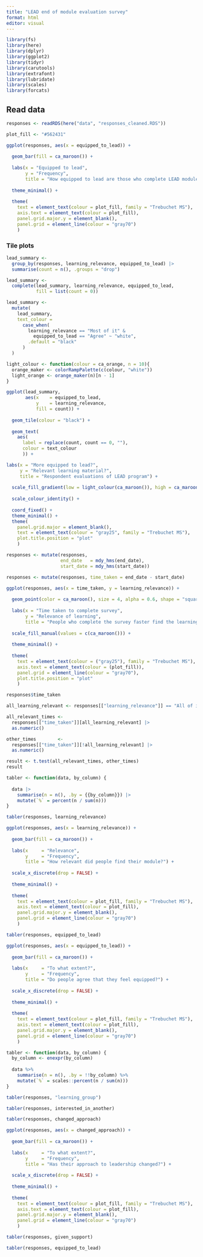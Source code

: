 ```yaml
---
title: "LEAD end of module evaluation survey"
format: html
editor: visual
---
```


```r
library(fs)
library(here)
library(dplyr)
library(ggplot2)
library(tidyr)
library(carutools)
library(extrafont)
library(lubridate)
library(scales)
library(forcats)
```

## Read data

```r
responses <- readRDS(here("data", "responses_cleaned.RDS"))
```

```r

plot_fill <- "#562431"

ggplot(responses, aes(x = equipped_to_lead)) +
  
  geom_bar(fill = ca_maroon()) +
  
  labs(x = "Equipped to lead",
       y = "Frequency",
       title = "How equipped to lead are those who complete LEAD modules?") +
  
  theme_minimal() +
  
  theme(
    text = element_text(colour = plot_fill, family = "Trebuchet MS"),
    axis.text = element_text(colour = plot_fill),
    panel.grid.major.y = element_blank(),
    panel.grid = element_line(colour = "gray70")
    )
```

### Tile plots

```r

lead_summary <-
  group_by(responses, learning_relevance, equipped_to_lead) |> 
  summarise(count = n(), .groups = "drop")

lead_summary <- 
  complete(lead_summary, learning_relevance, equipped_to_lead,
           fill = list(count = 0))

lead_summary <- 
  mutate(
    lead_summary,
    text_colour = 
      case_when(
        learning_relevance == "Most of it" &
          equipped_to_lead == "Agree" ~ "white",
        .default = "black"
      )
  )

light_colour <- function(colour = ca_orange, n = 10){
  orange_maker <- colorRampPalette(c(colour, "white"))
  light_orange <- orange_maker(n)[n - 1]
}

ggplot(lead_summary,
       aes(x    = equipped_to_lead,
           y    = learning_relevance,
           fill = count)) +
  
  geom_tile(colour = "black") +
  
  geom_text(
    aes(
      label = replace(count, count == 0, ""),
      colour = text_colour
      )) +

labs(x = "More equipped to lead?",
     y = "Relevant learning material?",
     title = "Respondent evaluations of LEAD program") + 
  
  scale_fill_gradient(low = light_colour(ca_maroon()), high = ca_maroon()) +
  
  scale_colour_identity() +
  
  coord_fixed() + 
  theme_minimal() +
  theme(
    panel.grid.major = element_blank(),
    text = element_text(colour = "gray25", family = "Trebuchet MS"),
    plot.title.position = "plot"
    )
```

```r

responses <- mutate(responses,
                    end_date   = mdy_hms(end_date),
                    start_date = mdy_hms(start_date))

responses <- mutate(responses, time_taken = end_date - start_date)
```

```r

ggplot(responses, aes(x = time_taken, y = learning_relevance)) +
  
  geom_point(color = ca_maroon(), size = 4, alpha = 0.6, shape = "square") + 
  
  labs(x = "Time taken to complete survey",
       y = "Relevance of learning",
       title = "People who complete the survey faster find the learning less relevant") +
  
  scale_fill_manual(values = c(ca_maroon())) +
  
  theme_minimal() +
  
  theme(
    text = element_text(colour = ("gray25"), family = "Trebuchet MS"),
    axis.text = element_text(colour = (plot_fill)),
    panel.grid = element_line(colour = "gray70"),
    plot.title.position = "plot"
    )
```

```r

responses$time_taken

all_learning_relevant <- responses[["learning_relevance"]] == "All of it"

all_relevant_times <-
  responses[["time_taken"]][all_learning_relevant] |> 
  as.numeric()

other_times        <-
  responses[["time_taken"]][!all_learning_relevant] |> 
  as.numeric()

result <- t.test(all_relevant_times, other_times)
result
```

```r
  
tabler <- function(data, by_column) {
  
  data |>
    summarise(n = n(), .by = {{by_column}}) |>
    mutate(`%` = percent(n / sum(n)))
}

tabler(responses, learning_relevance)
```

```r

ggplot(responses, aes(x = learning_relevance)) +
    
  geom_bar(fill = ca_maroon()) +
    
  labs(x     = "Relevance",
       y     = "Frequency",
       title = "How relevant did people find their module?") +
    
  scale_x_discrete(drop = FALSE) +
  
  theme_minimal() +
  
  theme(
    text = element_text(colour = plot_fill, family = "Trebuchet MS"),
    axis.text = element_text(colour = plot_fill),
    panel.grid.major.y = element_blank(),
    panel.grid = element_line(colour = "gray70")
    )
```

```r
tabler(responses, equipped_to_lead)
```

```r

ggplot(responses, aes(x = equipped_to_lead)) +
    
  geom_bar(fill = ca_maroon()) +
    
  labs(x     = "To what extent?",
       y     = "Frequency",
       title = "Do people agree that they feel equipped?") +
    
  scale_x_discrete(drop = FALSE) +
  
  theme_minimal() +
  
  theme(
    text = element_text(colour = plot_fill, family = "Trebuchet MS"),
    axis.text = element_text(colour = plot_fill),
    panel.grid.major.y = element_blank(),
    panel.grid = element_line(colour = "gray70")
    )
```

```r

tabler <- function(data, by_column) {
  by_column <- enexpr(by_column)
  
  data %>%
    summarise(n = n(), .by = !!by_column) %>%
    mutate(`%` = scales::percent(n / sum(n)))
}

tabler(responses, "learning_group")
```

```r
tabler(responses, interested_in_another)
```

```r
tabler(responses, changed_approach)
```

```r

ggplot(responses, aes(x = changed_approach)) +
    
  geom_bar(fill = ca_maroon()) +
    
  labs(x     = "To what extent?",
       y     = "Frequency",
       title = "Has their approach to leadership changed?") +
    
  scale_x_discrete(drop = FALSE) +
  
  theme_minimal() +
  
  theme(
    text = element_text(colour = plot_fill, family = "Trebuchet MS"),
    axis.text = element_text(colour = plot_fill),
    panel.grid.major.y = element_blank(),
    panel.grid = element_line(colour = "gray70")
    )
```

```r
tabler(responses, given_support)
```

```r
tabler(responses, equipped_to_lead)
```
